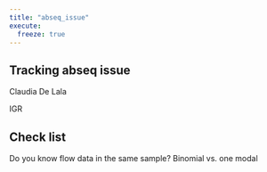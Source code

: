 ```yaml
---
title: "abseq_issue"
execute: 
  freeze: true
---
```


## Tracking abseq issue

Claudia De Lala

IGR

## Check list

Do you know flow data in the same sample? Binomial vs. one modal
